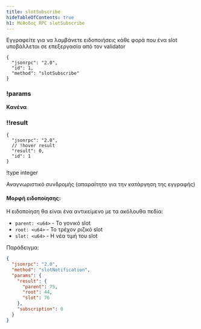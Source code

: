 ```yaml
---
title: slotSubscribe
hideTableOfContents: true
h1: Μέθοδος RPC slotSubscribe
---
```


Εγγραφείτε για να λαμβάνετε ειδοποιήσεις κάθε φορά που ένα slot υποβάλλεται σε
επεξεργασία από τον validator

<APIMethod>

```jsonc !!request
{
  "jsonrpc": "2.0",
  "id": 1,
  "method": "slotSubscribe"
}
```

### !params

**Κανένα**

### !!result

```jsonc !response
{
  "jsonrpc": "2.0",
  // !hover result
  "result": 0,
  "id": 1
}
```

!type integer

Αναγνωριστικό συνδρομής (απαραίτητο για την κατάργηση της εγγραφής)

</APIMethod>

#### Μορφή ειδοποίησης:

Η ειδοποίηση θα είναι ένα αντικείμενο με τα ακόλουθα πεδία:

- `parent: <u64>` - Το γονικό slot
- `root: <u64>` - Το τρέχον ριζικό slot
- `slot: <u64>` - Η νέα τιμή του slot

Παράδειγμα:

```json
{
  "jsonrpc": "2.0",
  "method": "slotNotification",
  "params": {
    "result": {
      "parent": 75,
      "root": 44,
      "slot": 76
    },
    "subscription": 0
  }
}
```
